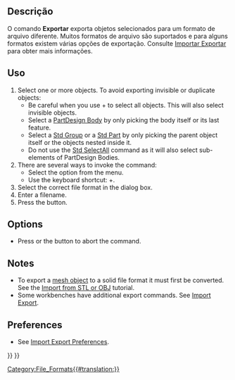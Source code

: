 <languages/>
{{Docnav
|[[Std_Import/pt-br|Importar]]
|[[Std_MergeProjects/pt-br|Fusão de Projetos]]
|[[Std_File_Menu/pt-br|Menu Arquivo]]
|IconL=Std_Import.svg
|IconR=Std_MergeProjects.svg
|IconC=Freecad.svg
}}

{{GuiCommand
|Name=Std Export
|MenuLocation=File → Export…
|Workbenches=All
|Shortcut={{KEY|Ctrl}}+{{KEY|E}}
|SeeAlso=[[Std_PrintPdf|Std PrintPdf]], [[Import_Export|Import Export]], [[Import_Export_Preferences|Import Export Preferences]]
}}

<span id="Description"></span>
==Descrição==

O comando '''Exportar''' exporta objetos selecionados para um formato de arquivo diferente. Muitos formatos de arquivo são suportados e para alguns formatos existem várias opções de exportação. Consulte [[Import_Export/pt-br|Importar Exportar]] para obter mais informações.

<span id="Usage"></span>
==Uso==

# Select one or more objects. To avoid exporting invisible or duplicate objects:
#* Be careful when you use {{KEY|Ctrl}}+{{KEY|A}} to select all objects. This will also select invisible objects.
#* Select a [[PartDesign_Body|PartDesign Body]] by only picking the body itself or its last feature.
#* Select a [[Std_Group|Std Group]] or a [[Std_Part|Std Part]] by only picking the parent object itself or the objects nested inside it.
#* Do not use the [[Std_SelectAll|Std SelectAll]] command as it will also select sub-elements of PartDesign Bodies.
# There are several ways to invoke the command:
#* Select the {{MenuCommand|File → [[Image:Std_Export.svg|16px]] Export…}} option from the menu.
#* Use the keyboard shortcut: {{KEY|Ctrl}}+{{KEY|E}}.
# Select the correct file format in the dialog box.
# Enter a filename.
# Press the {{Button|Save}} button.

==Options==

* Press {{KEY|Esc}} or the {{Button|Cancel}} button to abort the command.

==Notes==

* To export a [[Mesh_Workbench|mesh object]] to a solid file format it must first be converted. See the [[Import_from_STL_or_OBJ|Import from STL or OBJ]] tutorial.
* Some workbenches have additional export commands. See [[Import_Export|Import Export]].

==Preferences==

* See [[Import_Export_Preferences|Import Export Preferences]].


{{Docnav
|[[Std_Import|Import]]
|[[Std_MergeProjects|MergeProjects]]
|[[Std_File_Menu|Std File Menu]]
|IconL=Std_Import.svg
|IconR=Std_MergeProjects.svg
|IconC=Freecad.svg
}}

{{Std_Base_navi{{#translation:}}}}
{{Userdocnavi{{#translation:}}}}
[[Category:File_Formats{{#translation:}}]]
